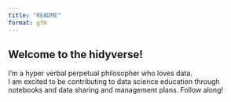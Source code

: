 ```yaml
---
title: "README"
format: gfm
---
```


## Welcome to the hidyverse! 

I'm a hyper verbal perpetual philosopher who loves data.  \
I am excited to be contributing to data science education through notebooks and data sharing and management plans. Follow along! 